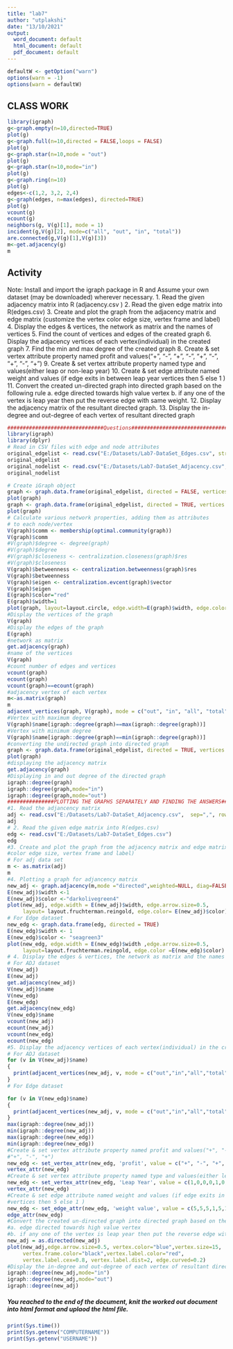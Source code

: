 ---
title: "lab7"
author: "utplakshi"
date: "13/10/2021"
output:
  word_document: default
  html_document: default
  pdf_document: default
---

```{r, echo=TRUE}
defaultW <- getOption("warn") 
options(warn = -1) 
options(warn = defaultW)
```

## CLASS WORK

```{r, echo=TRUE}
library(igraph)
g<-graph.empty(n=10,directed=TRUE)
plot(g)
g<-graph.full(n=10,directed = FALSE,loops = FALSE)
plot(g)
g<-graph.star(n=10,mode = "out")
plot(g)
g<-graph.star(n=10,mode="in")
plot(g)
g<-graph.ring(n=10)
plot(g)
edges<-c(1,2, 3,2, 2,4)
g<-graph(edges, n=max(edges), directed=TRUE)
plot(g)
vcount(g)
ecount(g)
neighbors(g, V(g)[1], mode = 1)
incident(g,V(g)[2], mode=c("all", "out", "in", "total"))
are.connected(g,V(g)[1],V(g)[3])
m<-get.adjacency(g)
m
```

## Activity
Note: Install and import the igraph package in R and Assume your own dataset (may be 
downloaded) wherever necessary.
1. Read the given adjacency matrix into R (adjacency.csv )
2. Read the given edge matrix into R(edges.csv)
3. Create and plot the graph from the adjacency matrix and edge matrix (customize the vertex 
color edge size, vertex frame and label)
4. Display the edges & vertices, the network as matrix and the names of vertices
5. Find the count of vertices and edges of the created graph
6. Display the adjacency vertices of each vertex(individual) in the created graph
7. Find the min and max degree of the created graph
8. Create & set vertex attribute property named profit and values("+", "-", "+", "-", "+", "-", 
"+", "-", "+")
9. Create & set vertex attribute property named type and values(either leap or non-leap year)
10. Create & set edge attribute named weight and values (if edge exits in between leap year 
vertices then 5 else 1 )
11. Convert the created un-directed graph into directed graph based on the following rule
a. edge directed towards high value vertex
b. if any one of the vertex is leap year then put the reverse edge with same weight.
12. Display the adjacency matrix of the resultant directed graph.
13. Display the in-degree and out-degree of each vertex of resultant directed graph

```{r, echo=TRUE}
###############################Questions########################################
library(igraph)
library(dplyr)
# Read in CSV files with edge and node attributes
original_edgelist <- read.csv("E:/Datasets/Lab7-DataSet_Edges.csv", stringsAsFactors = FALSE)
original_edgelist
original_nodelist <- read.csv("E:/Datasets/Lab7-DataSet_Adjacency.csv", stringsAsFactors = FALSE)
original_nodelist

# Create iGraph object
graph <- graph.data.frame(original_edgelist, directed = FALSE, vertices = original_nodelist)
plot(graph)
graph <- graph.data.frame(original_edgelist, directed = TRUE, vertices = original_nodelist)
plot(graph)
# Calculate various network properties, adding them as attributes
# to each node/vertex
V(graph)$comm <- membership(optimal.community(graph))
V(graph)$comm
#V(graph)$degree <- degree(graph)
#V(graph)$degree
#V(graph)$closeness <- centralization.closeness(graph)$res
#V(graph)$closeness 
V(graph)$betweenness <- centralization.betweenness(graph)$res
V(graph)$betweenness
V(graph)$eigen <- centralization.evcent(graph)$vector
V(graph)$eigen
E(graph)$color="red"
E(graph)$width=1
plot(graph, layout=layout.circle, edge.width=E(graph)$width, edge.color= E(graph)$color, main = "Graph using igraph")
#Display the vertices of the graph
V(graph)
#Display the edges of the graph
E(graph)
#network as matrix
get.adjacency(graph)
#name of the vertices
V(graph)
#count number of edges and vertices
vcount(graph)
ecount(graph)
vcount(graph)==ecount(graph)
#adjacency vertex of each vertex
m<-as.matrix(graph)
m
adjacent_vertices(graph, V(graph), mode = c("out", "in", "all", "total"))
#Vertex with maximum degree
V(graph)$name[igraph::degree(graph)==max(igraph::degree(graph))]
#Vertex with minimum degree
V(graph)$name[igraph::degree(graph)==min(igraph::degree(graph))]
#converting the undirected graph into directed graph
graph <- graph.data.frame(original_edgelist, directed = TRUE, vertices = original_nodelist)
plot(graph)
#displaying the adjacency matrix
get.adjacency(graph)
#Displaying in and out degree of the directed graph
igraph::degree(graph)
igraph::degree(graph,mode="in")
igraph::degree(graph,mode="out")
###############PLOTTING THE GRAPHS SEPARATELY AND FINDING THE ANSWERS###########
#1. Read the adjancency matrix
adj <- read.csv("E:/Datasets/Lab7-DataSet_Adjacency.csv",  sep=",", row.names = 1, check.names = FALSE)
adj
# 2. Read the given edge matrix into R(edges.csv)
edg <- read.csv("E:/Datasets/Lab7-DataSet_Edges.csv")
edg
#3. Create and plot the graph from the adjacency matrix and edge matrix (customize the vertex
#color edge size, vertex frame and label)
# For adj data set
m <- as.matrix(adj)
m
#4. Plotting a graph for adjancency matrix
new_adj <- graph.adjacency(m,mode ="directed",weighted=NULL, diag=FALSE)
E(new_adj)$width <-1
E(new_adj)$color <-"darkolivegreen4"
plot(new_adj, edge.width = E(new_adj)$width, edge.arrow.size=0.5,
     layout= layout.fruchterman.reingold, edge.color= E(new_adj)$color)
# For Edge dataset
new_edg <- graph.data.frame(edg, directed = TRUE)
E(new_edg)$width <- 1
E(new_edg)$color <- "seagreen3"
plot(new_edg, edge.width = E(new_edg)$width ,edge.arrow.size=0.5,
     layout=layout.fruchterman.reingold, edge.color =E(new_edg)$color)
# 4. Display the edges & vertices, the network as matrix and the names of vertices
# For ADJ dataset
V(new_adj)
E(new_adj)
get.adjacency(new_adj)
V(new_adj)$name
V(new_edg)
E(new_edg)
get.adjacency(new_edg)
V(new_edg)$name
vcount(new_adj)
ecount(new_adj)
vcount(new_edg)
ecount(new_edg)
#5. Display the adjacency vertices of each vertex(individual) in the created graph
# For ADJ dataset
for (v in V(new_adj)$name)
{
  print(adjacent_vertices(new_adj, v, mode = c("out","in","all","total")))
}
# For Edge dataset

for (v in V(new_edg)$name)
{
  print(adjacent_vertices(new_adj, v, mode = c("out","in","all","total")))
}
max(igraph::degree(new_adj))
min(igraph::degree(new_adj))
max(igraph::degree(new_edg))
min(igraph::degree(new_edg))
#Create & set vertex attribute property named profit and values("+", "-", "+", "-", "+", "-",
#"+", "-", "+")
new_edg <- set_vertex_attr(new_edg, 'profit', value = c("+", "-", "+", "-", "+", "-","+", "-", "+"))
vertex_attr(new_edg)
#Create & set vertex attribute property named type and values(either leap or non-leap year)
new_edg <- set_vertex_attr(new_edg, 'Leap Year', value = c(1,0,0,0,1,0,1,0,0))                           
vertex_attr(new_edg)    
#Create & set edge attribute named weight and values (if edge exits in between leap year
#vertices then 5 else 1 )
new_edg <- set_edge_attr(new_edg, 'weight value', value = c(5,5,5,1,5,1,1,5,1))
edge_attr(new_edg)
#Convert the created un-directed graph into directed graph based on the following rule
#a. edge directed towards high value vertex
#b. if any one of the vertex is leap year then put the reverse edge with same weight.
new_adj = as.directed(new_adj)
plot(new_adj,edge.arrow.size=0.5, vertex.color="blue",vertex.size=15,
     vertex.frame.color="black",vertex.label.color="red",
     vertex.label.cex=0.8, vertex.label.dist=2, edge.curved=0.2)
#Display the in-degree and out-degree of each vertex of resultant directed graph
igraph::degree(new_adj,mode="in")
igraph::degree(new_adj,mode="out")
igraph::degree(new_adj)

```

##### You reached to the end of the document, knit the worked out document into html format and uplaod the html file. 
```{r, echo=TRUE}
print(Sys.time())
print(Sys.getenv("COMPUTERNAME"))
print(Sys.getenv("USERNAME"))
```